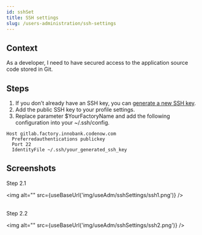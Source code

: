 ```yaml
---
id: sshSet
title: SSH settings
slug: /users-administration/ssh-settings
---
```



## Context

As a developer, I need to have secured access to the application source code stored in Git.

## Steps

1. If you don’t already have an SSH key, you can [generate a new SSH key](https://www.atlassian.com/git/tutorials/git-ssh).
2. Add the public SSH key to your profile settings.
3. Replace parameter $YourFactoryName and add the following configuration into your ~/.ssh/config.

  ```
  Host gitlab.factory.innobank.codenow.com
    Preferredauthentications publickey
    Port 22
    IdentityFile ~/.ssh/your_generated_ssh_key
  ```

## Screenshots

Step 2.1

<img alt="" src={useBaseUrl('img/useAdm/sshSettings/ssh1.png')} />
<br/><br/>

Step 2.2

<img alt="" src={useBaseUrl('img/useAdm/sshSettings/ssh2.png')} />
